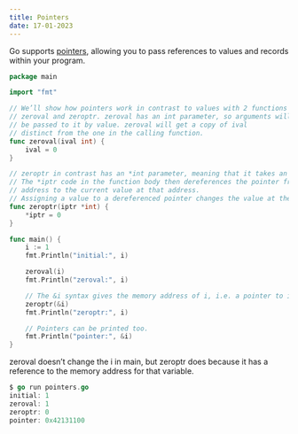 ```yaml
---
title: Pointers
date: 17-01-2023
---
```


Go supports [pointers](<https://en.wikipedia.org/wiki/Pointer_(computer_programming)>), allowing you to pass references to values and records within your program.

```go
package main

import "fmt"

// We’ll show how pointers work in contrast to values with 2 functions
// zeroval and zeroptr. zeroval has an int parameter, so arguments will
// be passed to it by value. zeroval will get a copy of ival
// distinct from the one in the calling function.
func zeroval(ival int) {
    ival = 0
}

// zeroptr in contrast has an *int parameter, meaning that it takes an int pointer
// The *iptr code in the function body then dereferences the pointer from its memory
// address to the current value at that address.
// Assigning a value to a dereferenced pointer changes the value at the referenced address.
func zeroptr(iptr *int) {
    *iptr = 0
}

func main() {
    i := 1
    fmt.Println("initial:", i)

    zeroval(i)
    fmt.Println("zeroval:", i)

    // The &i syntax gives the memory address of i, i.e. a pointer to i.
    zeroptr(&i)
    fmt.Println("zeroptr:", i)

    // Pointers can be printed too.
    fmt.Println("pointer:", &i)
}
```

zeroval doesn’t change the i in main, but zeroptr does because it has a reference to the memory address for that variable.

```go
$ go run pointers.go
initial: 1
zeroval: 1
zeroptr: 0
pointer: 0x42131100
```
